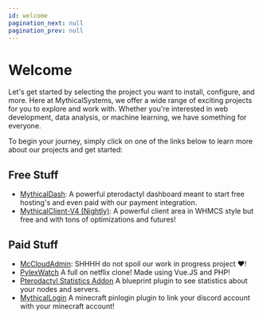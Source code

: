 ```yaml
---
id: welcome
pagination_next: null
pagination_prev: null
---
```



# Welcome

Let's get started by selecting the project you want to install, configure, and more. Here at MythicalSystems, we offer a wide range of exciting projects for you to explore and work with. Whether you're interested in web development, data analysis, or machine learning, we have something for everyone.

To begin your journey, simply click on one of the links below to learn more about our projects and get started:

## Free Stuff

- [MythicalDash](/docs/mythicaldash-v3/welcome): A powerful pterodactyl dashboard meant to start free hosting's and even paid with our payment integration.
- [MythicalClient-V4 (Nightly)](/docs/mythicalclient-v4/welcome): A powerful client area in WHMCS style but free and with tons of optimizations and futures!

## Paid Stuff
- [McCloudAdmin](https://builtbybit.com/resources/mccloudadmin.38467/): SHHHH do not spoil our work in progress project ❤️!
- [PylexWatch](http://pylex.watch/) A full on netflix clone! Made using Vue.JS and PHP!
- [Pterodactyl Statistics Addon](https://builtbybit.com/resources/pterodactyl-statistics-blueprint.54187/) A blueprint plugin to see statistics about your nodes and servers.
- [MythicalLogin](https://builtbybit.com/resources/mythicallogin-discord-pinlogin.53492/) A minecraft pinlogin plugin to link your discord account with your minecraft account!